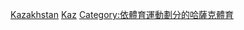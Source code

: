 {{Commons category|Ice hockey in Kazakhstan}}
[[Category:亞洲各國冰球|Kazakhstan]]
[[Category:歐洲各國冰球|Kaz]]
[[Category:依體育運動劃分的哈薩克體育|Category:依體育運動劃分的哈薩克體育]]